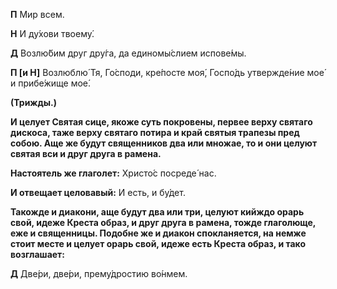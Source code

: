 **П** Мир всем.

**Н** И ду́хови твоему́.

**Д** Возлю́бим друг дру́га, да единомы́слием испове́мы.

**П [и Н]** Возлюблю́ Тя, Го́споди, кре́посте моя́, Госпо́дь утвержде́ние мое́ и прибе́жище мое́.

**(Трижды.)**

**И целует Святая сице, якоже суть покровены, первее верху святаго дискоса, таже верху святаго потира и край святыя трапезы пред собою. Аще же будут священников два или множае, то и они целуют святая вси и друг друга в рамена.**

**Настоятель же глаголет:** Христо́с посреде́ нас.

**И отвещает целовавый:** И есть, и бу́дет.

**Такожде и диакони, аще будут два или три, целуют кийждо орарь свой, идеже Креста образ, и друг друга в рамена, тожде глаголюще, еже и священницы. Подобне же и диакон спокланяется, на немже стоит месте и целует орарь свой, идеже есть Креста образ, и тако возглашает:**

**Д** Две́ри, две́ри, прему́дростию во́нмем.
